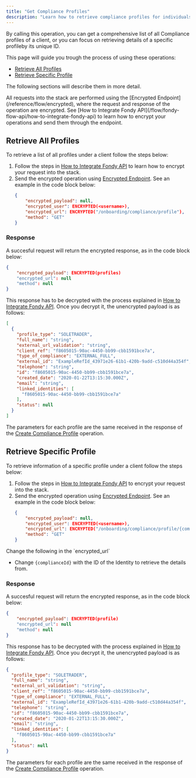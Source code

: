 ```yaml
---
title: "Get Compliance Profiles"
description: "Learn how to retrieve compliance profiles for individuals or organizations using Fondy's API, with methods to fetch all compliance profiles or get details for a specific profile."
---
```





By calling this operation, you can get a comprehensive list of all Compliance profiles of a client, or you can focus on retrieving details of a specific profileby its unique ID.

This page will guide you trough the process of using these operations:

* [Retrieve All Profiles](#retrieve-all-profiles)
* [Retrieve Specific Profile](#retrieve-specific-profile)

The following sections will describe them in more detail.

<Callout type="warning" title="Encrypted Requests">
  All requests into the stack are performed using the [Encrypted Endpoint](/reference/flow/encrypted), where the request and response of the operation are encrypted. See [How to Integrate Fondy API](/flow/fondy-flow-api/how-to-integrate-fondy-api) to learn how to encrypt your operations and send them through the endpoint.
</Callout>

## Retrieve All Profiles

To retrieve a list of all profiles under a client follow the steps below:

1. Follow the steps in [How to Integrate Fondy API](/flow/fondy-flow-api/how-to-integrate-fondy-api) to learn how to encrypt your request into the stack.
2. Send the encrypted operation using [Encrypted Endpoint](/reference/flow/encrypted). See an example in the code block below:
   ```json
   {
       "encrypted_payload": null,
       "encrypted_user": ENCRYPTED(<username>),    
       "encrypted_url": ENCRYPTED("/onboarding/compliance/profile"),
       "method": "GET"
   }
   ```

### Response

A succesful request will return the encrypted response, as in the code block below:

```json
{
    "encrypted_payload": ENCRYPTED(profiles)
    "encrypted_url": null
    "method": null
}
```

This response has to be decrypted with the process explained in [How to Integrate Fondy API](/flow/fondy-flow-api/how-to-integrate-fondy-api). Once you decrypt it, the unencrypted payload is as follows:

```json
[
  {
    "profile_type": "SOLETRADER",
    "full_name": "string",
    "external_url_validation": "string",
    "client_ref": "f8605015-90ac-4450-bb99-cbb1591bce7a",
    "type_of_compliance": "EXTERNAL_FULL",
    "external_id": "ExampleRefId_43971e26-61b1-420b-9add-c510d44a354f",
    "telephone": "string",
    "id": "f8605015-90ac-4450-bb99-cbb1591bce7a",
    "created_date": "2020-01-22T13:15:30.000Z",
    "email": "string",
    "linked_identities": [
      "f8605015-90ac-4450-bb99-cbb1591bce7a"
    ],
    "status": null
  }
]
```

The parameters for each profile are the same received in the response of the [Create Compliance Profile](/flow/fondy-flow-api/compliance/create-compliance-profile) operation.

## Retrieve Specific Profile

To retrieve information of a specific profile under a client follow the steps below:

1. Follow the steps in [How to Integrate Fondy API](/flow/fondy-flow-api/how-to-integrate-fondy-api) to encrypt your request into the stack.
2. Send the encrypted operation using [Encrypted Endpoint](/reference/flow/encrypted). See an example in the code block below:
   ```json
   {
       "encrypted_payload": null,
       "encrypted_user": ENCRYPTED(<username>),    
       "encrypted_url": ENCRYPTED("/onboarding/compliance/profile/{complianceId}"),
       "method": "GET"
   }
   ```

<Callout type="warning" title="Path Parameters">
  Change the following in the `encrypted_url`

  * Change `{complianceId}` with the ID of the Identity to retrieve the details from.
</Callout>

### Response

A succesful request will return the encrypted response, as in the code block below:

```json
{
    "encrypted_payload": ENCRYPTED(profile)
    "encrypted_url": null
    "method": null
}
```

This response has to be decrypted with the process explained in [How to Integrate Fondy API](/flow/fondy-flow-api/how-to-integrate-fondy-api). Once you decrypt it, the unencrypted payload is as follows:

```json
{
  "profile_type": "SOLETRADER",
  "full_name": "string",
  "external_url_validation": "string",
  "client_ref": "f8605015-90ac-4450-bb99-cbb1591bce7a",
  "type_of_compliance": "EXTERNAL_FULL",
  "external_id": "ExampleRefId_43971e26-61b1-420b-9add-c510d44a354f",
  "telephone": "string",
  "id": "f8605015-90ac-4450-bb99-cbb1591bce7a",
  "created_date": "2020-01-22T13:15:30.000Z",
  "email": "string",
  "linked_identities": [
    "f8605015-90ac-4450-bb99-cbb1591bce7a"
  ],
  "status": null
}
```

The parameters for each profile are the same received in the response of the [Create Compliance Profile](/flow/fondy-flow-api/compliance/create-compliance-profile) operation.
